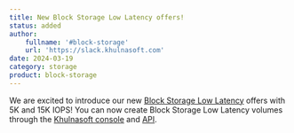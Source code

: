 ```yaml
---
title: New Block Storage Low Latency offers!
status: added
author:
    fullname: '#block-storage'
    url: 'https://slack.khulnasoft.com'
date: 2024-03-19
category: storage
product: block-storage
---
```


We are excited to introduce our new [Block Storage Low Latency](/storage/block/quickstart/) offers with 5K and 15K IOPS!
You can now create Block Storage Low Latency volumes through the [Khulnasoft console](https://console.khulnasoft.com/) and [API](https://www.khulnasoft.com/en/developers/api/block/).

